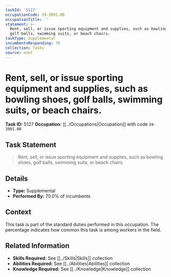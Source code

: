```yaml
---
taskId: '5127'
occupationCode: 39-3091.00
occupationTitle: ''
statement: >-
  Rent, sell, or issue sporting equipment and supplies, such as bowling shoes,
  golf balls, swimming suits, or beach chairs.
taskType: Supplemental
incumbentsResponding: 70
collection: Tasks
source: onet
---
```

# Rent, sell, or issue sporting equipment and supplies, such as bowling shoes, golf balls, swimming suits, or beach chairs.

**Task ID:** 5127
**Occupation:** [[../Occupations|Occupation]] with code `39-3091.00`

## Task Statement

> Rent, sell, or issue sporting equipment and supplies, such as bowling shoes, golf balls, swimming suits, or beach chairs.

## Details

- **Type:** Supplemental
- **Performed By:** 70.0% of incumbents

## Context

This task is part of the standard duties performed in this occupation. The percentage indicates how common this task is among workers in the field.

## Related Information

- **Skills Required:** See [[../Skills|Skills]] collection
- **Abilities Required:** See [[../Abilities|Abilities]] collection
- **Knowledge Required:** See [[../Knowledge|Knowledge]] collection
